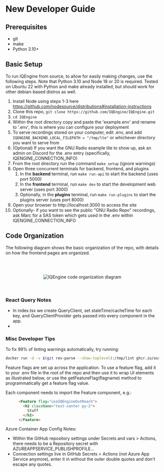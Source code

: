 # New Developer Guide

## Prerequisites

- git
- make
- Python 3.10+

## Basic Setup

To run IQEngine from source, to allow for easily making changes, use the following steps.
Note that Python 3.10 and Node 18 or 20 is required.
Tested on Ubuntu 22 with Python and make already installed, but should work for other debian-based distros as well.
1. Install Node using steps 1-3 here https://github.com/nodesource/distributions#installation-instructions
1. Clone this repo, `git clone https://github.com/IQEngine/IQEngine.git`
1. `cd IQEngine`
1. Within the root directory copy and paste the 'example.env' and rename to '.env', this is where you can configure your deployment
1. To serve recordings stored on your computer, edit .env, and add `IQENGINE_BACKEND_LOCAL_FILEPATH = "/tmp/lte"` or whichever directory you want to serve from
1. (Optional) If you want the GNU Radio example tile to show up, ask an admin on Discord for the .env entry (specifically, IQENGINE_CONNECTION_INFO)
1. From the root directory run the command ```make setup``` (ignore warnings)
1. Open three concurrent terminals for backend, frontend, and plugins
    1. In the **backend** terminal, run `make run-api` to start the backend (uses port 5000)
    1. In the **frontend** terminal, run `make dev` to start the development web server (uses port 3000)
    1. Optionally, in the **plugins** terminal, run `make run-plugins` to start the plugins server (uses port 8000)
1. Open your browser to http://localhost:3000 to access the site
1. Optionally- if you want to see the public "GNU Radio Repo" recordings, ask Marc for a SAS token which gets used in the .env within IQENGINE_CONNECTION_INFO

## Code Organization

The following diagram shows the basic organization of the repo, with details on how the frontend pages are organized.

<br></br>
<center>
<div className="bg-white lg:w-2/3 md:w-3/4 p-0 m-0">
<img className="w-full p-0 m-0" src={'/code organization.drawio.png'} alt="IQEngine code organization diagram"  />
</div>
</center>
<br></br>


### React Query Notes

- In index.tsx we create QueryClient, set staleTime/cacheTime for each key, and QueryClientProvider gets passed into every component in the app.
- 






### Misc Developer Tips

To fix 99% of linting warnings automatically, try running:

```bash
docker run -d -v $(git rev-parse --show-toplevel):/tmp/lint ghcr.io/oxsecurity/megalinter:v6
```

Feature flags are set up across the application. To use a feature flag, add it to your .env file in the root of the repo and then use it to wrap UI elements as illustrated below, or use the getFeatureFlag(flagname) method to programmatically get a feature flag value.

Each component needs to import the Feature component, e.g.:

```HTML
      <Feature flag="useIQEngineOutReach">
        <h2 className="text-center py-2">
          Stuff
        </h2>
      </Feature>
```

Azure Container App Config Notes:

* Within the GitHub repository settings under Secrets and vars > Actions, there needs to be a Repository secret with AZUREAPPSERVICE_PUBLISHPROFILE...
* Connection settings live in GitHub Secrets > Actions (not Azure App Service anymore), enter it in without the outer double quotes and don't escape any quotes.
